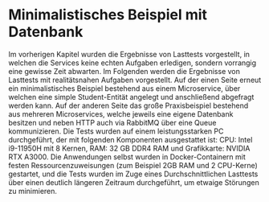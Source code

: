 # Minimalistisches Beispiel mit Datenbank

Im vorherigen Kapitel wurden die Ergebnisse von Lasttests vorgestellt, in welchen die Services keine echten
Aufgaben erledigen, sondern vorrangig eine gewisse Zeit abwarten. Im Folgenden werden die Ergebnisse von
Lasttests mit realitätsnahen Aufgaben vorgestellt. Auf der einen Seite erneut ein minimalistisches Beispiel
bestehend aus einem Microservice, über welchen eine simple Student-Entität angelegt und anschließend abgefragt
werden kann. Auf der anderen Seite das große Praxisbeispiel bestehend aus mehreren Microservices, welche
jeweils eine eigene Datenbank besitzen und neben HTTP auch via RabbitMQ über eine Queue kommunizieren.
Die Tests wurden auf einem leistungsstarken PC durchgeführt, der mit folgenden Komponenten ausgestattet ist:
CPU: Intel i9-11950H mit 8 Kernen, RAM: 32 GB DDR4 RAM und Grafikkarte: NVIDIA RTX A3000. Die Anwendungen
selbst wurden in Docker-Containern mit festen Ressourcenzuweisungen (zum Beispiel 2GB RAM und 2 CPU-Kerne)
gestartet, und die Tests wurden im Zuge eines Durchschnittlichen Lasttests über einen deutlich längeren
Zeitraum durchgeführt, um etwaige Störungen zu minimieren.

